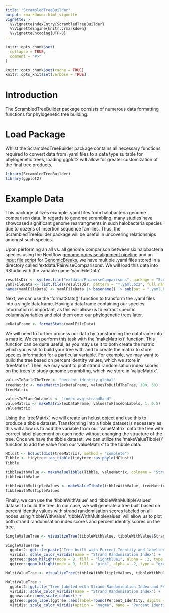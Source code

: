 ```yaml
---
title: "ScrambledTreeBuilder"
output: rmarkdown::html_vignette
vignette: >
  %\VignetteIndexEntry{ScrambledTreeBuilder}
  %\VignetteEngine{knitr::rmarkdown}
  %\VignetteEncoding{UTF-8}
---
```


```r
knitr::opts_chunk$set(
  collapse = TRUE,
  comment = "#>"
)
```

```r
knitr::opts_chunk$set(cache = TRUE)
knitr::opts_knit$set(verbose = TRUE)
```

# Introduction
The ScrambledTreeBuilder package consists of numerous data formatting functions for phylogenetic tree building. 

# Load Package
Whilst the ScrambledTreeBuilder package contains all necessary functions required to convert data from .yaml files to a data type suitable for phylogenetic trees, loading ggplot2 will allow for greater customization of the final tree products.

```r
library(ScrambledTreeBuilder)
library(ggplot2)
```

# Example Data
This package utilizes example .yaml files from halobacteria genome comparison data. In regards to genome scrambling, many studies have showcased significant genome rearrangments in such halobacteria species due to dozens of insertion sequence families. Thus, the ScrambledTreeBuilder package will be useful in uncovering relationships amongst such species.

Upon performing an all vs. all genome comparison between six halobacteria species using the Nextflow [genome pairwise alignment pipeline](https://github.com/oist/plessy_pairwiseGenomeComparison) and an [input file script](https://github.com/brennern/GenomeScrambling/blob/main/scripts/makeGBreaksInputFile.sh) for [GenomicBreaks](https://github.com/oist/GenomicBreaks), we have multiple .yaml files stored in a directory called 'extdata/PairwiseComparisons'. We will load this data into RStudio with the variable name 'yamlFileData'.

```r
resultsDir <- system.file("extdata/PairwiseComparisons", package = "ScrambledTreeBuilder")
yamlFileData <- list.files(resultsDir, pattern = "*.yaml.bz2", full.names = TRUE)
names(yamlFileData) <- yamlFileData |> basename() |> sub(pat = ".yaml.bz2", rep="")
```

Next, we can use the 'formatStats()' function to transform the .yaml files into a single dataframe. Having a dataframe containing our species information is important, as this will allow us to extract specific columns/variables and plot them onto our phylogenetic trees later.

```r
exDataFrame <- formatStats(yamlFileData)
```

We will need to further process our data by transforming the dataframe into a matrix. We can perform this task with the 'makeMatrix()' function. This function can be quite useful, as you may use it to both create the matrix which you wish to build your tree with and to create the matrix to store species information for a particular variable. For example, we may want to build the tree based on percent identity values, which we store in 'treeMatrix'. Then, we may want to plot strand randomisation index scores on the trees to study genome scrambling, which we store in 'valueMatrix'.

```r
valuesToBuildTheTree <- "percent_identity_global"
treeMatrix <- makeMatrix(exDataFrame, valuesToBuildTheTree, 100, 50)
treeMatrix
```
```r
valuesToPlaceOnLabels <- "index_avg_strandRand"
valueMatrix <- makeMatrix(exDataFrame, valuesToPlaceOnLabels, 1, 0.5)
valueMatrix
```

Using the 'treeMatrix', we will create an hclust object and use this to produce a tibble dataset. Transforming into a tibble dataset is necessary as this will allow us to add the variable from our 'valueMatrix' onto the tree with correct label placement on each node without changing the structure of the tree. Once we have the tibble dataset, we can utilize the 'makeValueTibble()' function to add the value from our 'valueMatrix' to the tibble data.

```r
HClust <- hclust(dist(treeMatrix), method = "complete")
Tibble <- tidytree::as_tibble(tidytree::as.phylo(HClust))
Tibble
```
```r
tibbleWithValue <- makeValueTibble(Tibble, valueMatrix, colname = "Strand_Randomisation_Index")
tibbleWithValue
```
``` r
tibbleWithMultipleValues <- makeValueTibble(tibbleWithValue, treeMatrix, colname = "Percent_Identity")
tibbleWithMultipleValues
```

Finally, we can use the 'tibbleWithValue' and 'tibbleWithMultipleValues' dataset to build the tree. In our case, we will generate a tree built based on percent identity values with strand randomisation scores labeled on all nodes using 'tibbleWithValue'. 'tibbleWithMultipleValues' will allow us to plot both strand randomisation index scores and percent identity scores on the tree.

```r
SingleValueTree <- visualizeTree(tibbleWithValue, tibbleWithValue$Strand_Randomisation_Index)

SingleValueTree +
  ggplot2::ggtitle(paste("Tree built with Percent Identity and labelled with Strand Randomisation Index scores")) + 
  viridis::scale_color_viridis(name = "Strand Randomisation Index") +
  ggtree::geom_hilight(node = 8, fill = "lightblue1", alpha = .2, type = "gradient", gradient.direction = 'tr') +
  ggtree::geom_hilight(node = 9, fill = "pink", alpha = .2, type = "gradient", gradient.direction = 'tr')
```
```r
MultiValueTree <- visualizeTree(tibbleWithMultipleValues, tibbleWithMultipleValues$Strand_Randomisation_Index, ynudge = 0.2)

MultiValueTree +
  ggplot2::ggtitle("Tree labeled with Strand Randomisation Index and Percent Identity (built with Percent Identity)") +
  viridis::scale_color_viridis(name = "Strand Randomisation Index") +
  ggnewscale::new_scale_colour() +
  ggtree::geom_label(ggtree::aes(label=round(Percent_Identity, digits = 3), color = Percent_Identity), label.size = 0.25, size = 3, na.rm = TRUE, label.padding = ggtree::unit(0.15, "lines"), nudge_y = -0.2) +
  viridis::scale_color_viridis(option = "magma", name = "Percent Identity")
```





